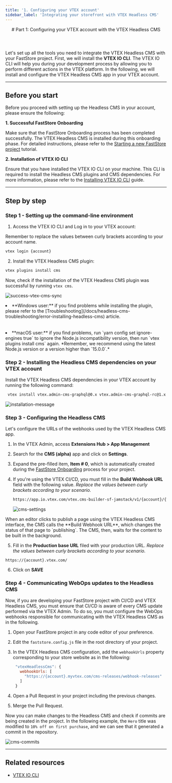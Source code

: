 ```yaml
---
title: '1. Configuring your VTEX account'
sidebar_label: 'Integrating your storefront with VTEX Headless CMS'
---
```



<header>
  # Part 1: Configuring your VTEX account with the VTEX Headless CMS
</header>

Let's set up all the tools you need to integrate the VTEX Headless CMS with your FastStore project. First, we will install the **VTEX IO CLI**.
The VTEX IO CLI will help you during your development process by allowing you to perform different actions in the VTEX platform. In the following, we will install and configure the VTEX Headless CMS app in your VTEX account.

---

## Before you start

Before you proceed with setting up the Headless CMS in your account, please ensure the following:

**1. Successful FastStore Onboarding**

Make sure that the FastStore Onboarding process has been completed successfully. The VTEX Headless CMS is installed during this onboarding phase. For detailed instructions, please refer to the [Starting a new FastStore project](/docs/getting-started/1-faststore-onboarding/onboarding#step-1-setting-up-the-project) tutorial.

**2. Installation of VTEX IO CLI**

Ensure that you have installed the VTEX IO CLI on your machine. This CLI is required to install the Headless CMS plugins and CMS dependencies. For more information, please refer to the [Installing VTEX IO CLI](https://developers.vtex.com/vtex-developer-docs/docs/vtex-io-documentation-vtex-io-cli-install) guide.

---

## Step by step

### Step 1 - Setting up the command-line environment

1. Access the VTEX IO CLI and Log in to your VTEX account:

<Callout type="warning" emoji="⚠️">
  Remember to replace the values between curly brackets according to your
  account name.
</Callout>

```bash copy
vtex login {account}
```

2. Install the VTEX Headless CMS plugin:

```bash copy
vtex plugins install cms
```

Now, check if the installation of the VTEX Headless CMS plugin was successful by running `vtex cms`.

![success-vtex-cms-sync](https://vtexhelp.vtexassets.com/assets/docs/src/faststore-vtex-cms___460365970fb39c94e300b9fbd497e17e.png)

<Callout type="warning" emoji="⚠️">
  <li>**Windows user:** if you find problems while installing
  the plugin, please refer to the
  [Troubleshooting](/docs/headless-cms-troubleshooting/error-installing-headless-cms)
  article.</li> 
  <br></br>
  <li>**macOS user:** if you find problems, run `yarn config set ignore-engines true` to ignore the Node.js incompatibility version, then run `vtex plugins install cms` again. 
  *Remember, we recommend using the latest Node.js version or a version higher than `15.0.0`.* </li> 

</Callout>

### Step 2 - Installing the Headless CMS dependencies on your VTEX account

Install the VTEX Headless CMS dependencies in your VTEX account by running the following command:

```bash copy
 vtex install vtex.admin-cms-graphql@0.x vtex.admin-cms-graphql-rc@1.x
```

![installation-message](https://vtexhelp.vtexassets.com/assets/docs/src/cms-installing-dependencies___ad0f763129cfef77d56b4fdaba54be98.png)

### Step 3 - Configuring the Headless CMS

Let's configure the URLs of the webhooks used by the VTEX Headless CMS app.

1. In the VTEX Admin, access **Extensions Hub > App Management**
2. Search for the **CMS (alpha)** app and click on **Settings**.
3. Expand the pre-filled item, **Item # 0**, which is automatically created during the [FastStore Onboarding](/docs/getting-started/1-faststore-onboarding/overview) process for your project.
4. If you're using the VTEX CI/CD, you must fill in the **Build Webhook URL** field with the following value. _Replace the values between curly brackets according to your scenario._

   ```sh copy
   https://app.io.vtex.com/vtex.cms-builder-sf-jamstack/v1/{account}/{workspace}/build-releases
   ```

   ![cms-settings](https://vtexhelp.vtexassets.com/assets/docs/src/cms-alpha-settings___5ec952c685b0e9c70d47378e6718a0d1.png)

<Callout type="info" emoji=" ℹ️ ">
  When an editor clicks to publish a page using the VTEX Headless CMS interface,
  the CMS calls the **Build Webhook URL**, which changes the status of that page
  to `publishing`. The CMS, then, waits for the content to be built in the
  background.
</Callout>

5. Fill in the **Production base URL** filed with your production URL. _Replace the values between curly brackets according to your scenario._

```
https://{account}.vtex.com/
```

6. Click on **SAVE**

### Step 4 - Communicating WebOps updates to the Headless CMS

Now, if you are developing your FastStore project with CI/CD and VTEX Headless CMS, you must ensure that CI/CD is aware of every CMS update performed via the VTEX Admin. To do so, you must configure the WebOps webhooks responsible for communicating with the VTEX Headless CMS as in the following.

1. Open your FastStore project in any code editor of your preference.
2. Edit the `faststore.config.js` file in the root directory of your project.
3. In the VTEX Headless CMS configuration, add the `webhookUrls` property corresponding to your store website as in the following:

   ```js filename="faststore.config.js" copy
    "vtexHeadlessCms": {
      webhookUrls: [
        "https://{account}.myvtex.com/cms-releases/webhook-releases"
      ]
    }
   ```

4. Open a Pull Request in your project including the previous changes.
5. Merge the Pull Request.

Now you can make changes to the Headless CMS and check if commits are being created in the project. In the following example, the `Hero` title was modified to `10% off on first purchase`, and we can see that it generated a commit in the repository.

![cms-commits](https://vtexhelp.vtexassets.com/assets/docs/src/cms-example-commits___7bb21be1504033098122feb013667b49.png)

---

## Related resources

- [VTEX IO CLI](https://developers.vtex.com/vtex-developer-docs/docs/vtex-io-documentation-vtex-io-cli-installation-and-command-reference)
